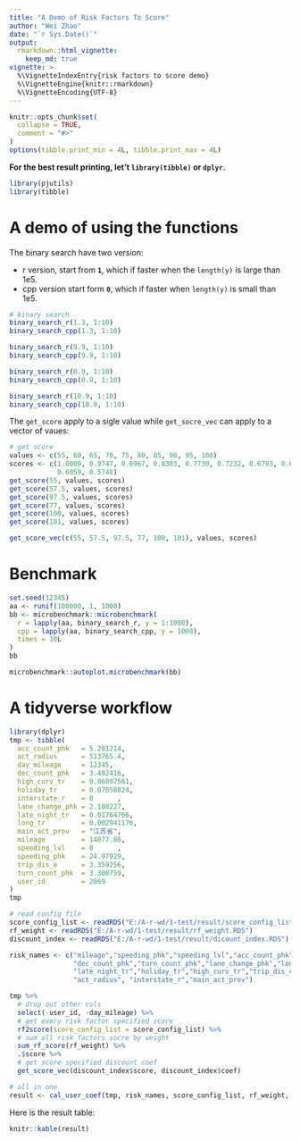 ```yaml
---
title: "A Demo of Risk Factors To Score"
author: "Wei Zhao"
date: "`r Sys.Date()`"
output: 
  rmarkdown::html_vignette:
    keep_md: true
vignette: >
  %\VignetteIndexEntry{risk factors to score demo}
  %\VignetteEngine{knitr::rmarkdown}
  %\VignetteEncoding{UTF-8}
---
```


```r
knitr::opts_chunk$set(
  collapse = TRUE,
  comment = "#>"
)
options(tibble.print_min = 4L, tibble.print_max = 4L)
```

**For the best result printing, let't `library(tibble)` or `dplyr`.**    


```r
library(pjutils)
library(tibble)
```

# A demo of using the functions     

The binary search have two version:    

- r version, start from **`1`**, which if faster when the `length(y)` is large than 1e5.
- cpp version start form **`0`**, which if faster when `length(y)` is small than 1e5.

```r
# binary search
binary_search_r(1.3, 1:10)
binary_search_cpp(1.3, 1:10)

binary_search_r(9.9, 1:10)
binary_search_cpp(9.9, 1:10)

binary_search_r(0.9, 1:10)
binary_search_cpp(0.9, 1:10)

binary_search_r(10.9, 1:10)
binary_search_cpp(10.9, 1:10)
```

The `get_score` apply to a sigle value while `get_socre_vec` can apply to a
vector of vaues: 

```r
# get score
values <- c(55, 60, 65, 70, 75, 80, 85, 90, 95, 100)
scores <- c(1.0000, 0.9747, 0.8967, 0.8303, 0.7730, 0.7232, 0.6793, 0.6405, 
            0.6059, 0.5748)
get_score(55, values, scores)
get_score(57.5, values, scores)
get_score(97.5, values, scores)
get_score(77, values, scores)
get_score(100, values, scores)
get_score(101, values, scores)

get_score_vec(c(55, 57.5, 97.5, 77, 100, 101), values, scores)

```

# Benchmark

```r
set.seed(12345)
aa <- runif(100000, 1, 1000)
bb <- microbenchmark::microbenchmark(
  r = lapply(aa, binary_search_r, y = 1:1000),
  cpp = lapply(aa, binary_search_cpp, y = 1000),
  times = 10L
)
bb

microbenchmark::autoplot.microbenchmark(bb)

```

# A tidyverse workflow

```r
library(dplyr)
tmp <- tibble(
  acc_count_phk   = 5.281214,
  act_radius      = 513765.4,
  day_mileage     = 12345,
  dec_count_phk   = 3.492416,
  high_curv_tr    = 0.06097561,
  holiday_tr      = 0.07058824,
  interstate_r    = 0      ,
  lane_change_phk = 2.108227,
  late_night_tr   = 0.01764706,
  long_tr         = 0.002941176,
  main_act_prov   = "江苏省",
  mileage         = 14077.86,
  speeding_lvl    = 0      ,
  speeding_phk    = 24.97929,
  trip_dis_e      = 3.359256,
  turn_count_phk  = 3.300759,
  user_id         = 2069
)
tmp

# read config file
score_config_list <- readRDS("E:/A-r-wd/1-test/result/score_config_list.RDS")
rf_weight <- readRDS("E:/A-r-wd/1-test/result/rf_weight.RDS")
discount_index <- readRDS("E:/A-r-wd/1-test/result/dicount_index.RDS")

risk_names <- c("mileage","speeding_phk","speeding_lvl","acc_count_phk",
                "dec_count_phk","turn_count_phk","lane_change_phk","long_tr",
                "late_night_tr","holiday_tr","high_curv_tr","trip_dis_e",
                "act_radius", "interstate_r","main_act_prov")

tmp %>% 
  # drop out other cols
  select(-user_id, -day_mileage) %>% 
  # get every risk factor specified score
  rf2score(score_config_list = score_config_list) %>% 
  # sum all risk factors socre by weight
  sum_rf_score(rf_weight) %>%
  .$score %>%
  # get score specified discount coef
  get_score_vec(discount_index$score, discount_index$coef)

# all in one
result <- cal_user_coef(tmp, risk_names, score_config_list, rf_weight, discount_index)
```

Here is the result table:

```r
knitr::kable(result)
```


